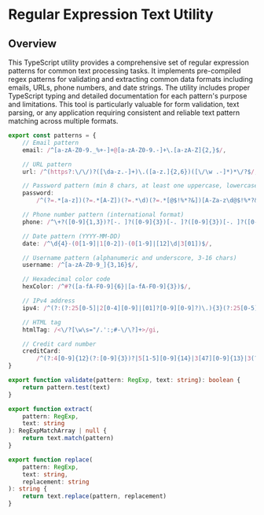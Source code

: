 # Regular Expression Text Utility

## Overview

This TypeScript utility provides a comprehensive set of regular expression patterns for common text processing tasks. It implements pre-compiled regex patterns for validating and extracting common data formats including emails, URLs, phone numbers, and date strings. The utility includes proper TypeScript typing and detailed documentation for each pattern's purpose and limitations. This tool is particularly valuable for form validation, text parsing, or any application requiring consistent and reliable text pattern matching across multiple formats.

```typescript
export const patterns = {
	// Email pattern
	email: /^[a-zA-Z0-9._%+-]+@[a-zA-Z0-9.-]+\.[a-zA-Z]{2,}$/,

	// URL pattern
	url: /^(https?:\/\/)?([\da-z.-]+)\.([a-z.]{2,6})([\/\w .-]*)*\/?$/,

	// Password pattern (min 8 chars, at least one uppercase, lowercase, number, and special char)
	password:
		/^(?=.*[a-z])(?=.*[A-Z])(?=.*\d)(?=.*[@$!%*?&])[A-Za-z\d@$!%*?&]{8,}$/,

	// Phone number pattern (international format)
	phone: /^\+?([0-9]{1,3})?[-. ]?([0-9]{3})[-. ]?([0-9]{3})[-. ]?([0-9]{4})$/,

	// Date pattern (YYYY-MM-DD)
	date: /^\d{4}-(0[1-9]|1[0-2])-(0[1-9]|[12]\d|3[01])$/,

	// Username pattern (alphanumeric and underscore, 3-16 chars)
	username: /^[a-zA-Z0-9_]{3,16}$/,

	// Hexadecimal color code
	hexColor: /^#?([a-fA-F0-9]{6}|[a-fA-F0-9]{3})$/,

	// IPv4 address
	ipv4: /^(?:(?:25[0-5]|2[0-4][0-9]|[01]?[0-9][0-9]?)\.){3}(?:25[0-5]|2[0-4][0-9]|[01]?[0-9][0-9]?)$/,

	// HTML tag
	htmlTag: /<\/?[\w\s="/.':;#-\/\?]+>/gi,

	// Credit card number
	creditCard:
		/^(?:4[0-9]{12}(?:[0-9]{3})?|5[1-5][0-9]{14}|3[47][0-9]{13}|3(?:0[0-5]|[68][0-9])[0-9]{11}|6(?:011|5[0-9]{2})[0-9]{12}|(?:2131|1800|35\d{3})\d{11})$/,
}

export function validate(pattern: RegExp, text: string): boolean {
	return pattern.test(text)
}

export function extract(
	pattern: RegExp,
	text: string
): RegExpMatchArray | null {
	return text.match(pattern)
}

export function replace(
	pattern: RegExp,
	text: string,
	replacement: string
): string {
	return text.replace(pattern, replacement)
}
```
